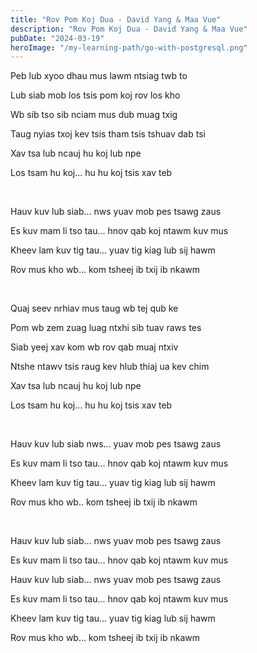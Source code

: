 ```yaml
---
title: "Rov Pom Koj Dua - David Yang & Maa Vue"
description: "Rov Pom Koj Dua - David Yang & Maa Vue"
pubDate: "2024-03-19"
heroImage: "/my-learning-path/go-with-postgresql.png"
---
```


Peb lub xyoo dhau mus lawm ntsiag twb to

Lub siab mob los tsis pom koj rov los kho

Wb sib tso sib nciam mus dub muag txig

Taug nyias txoj kev tsis tham tsis tshuav dab tsi

Xav tsa lub ncauj hu koj lub npe

Los tsam hu koj... hu hu koj tsis xav teb

<br />

Hauv kuv lub siab... nws yuav mob pes tsawg zaus

Es kuv mam li tso tau... hnov qab koj ntawm kuv mus

Kheev lam kuv tig tau... yuav tig kiag lub sij hawm

Rov mus kho wb... kom tsheej ib txij ib nkawm

<br />

Quaj seev nrhiav mus taug wb tej qub ke

Pom wb zem zuag luag ntxhi sib tuav raws tes

Siab yeej xav kom wb rov qab muaj ntxiv

Ntshe ntawv tsis raug kev hlub thiaj ua kev chim

Xav tsa lub ncauj hu koj lub npe

Los tsam hu koj... hu hu koj tsis xav teb

<br />

Hauv kuv lub siab nws... yuav mob pes tsawg zaus

Es kuv mam li tso tau... hnov qab koj ntawm kuv mus

Kheev lam kuv tig tau... yuav tig kiag lub sij hawm

Rov mus kho wb.. kom tsheej ib txij ib nkawm

<br />

Hauv kuv lub siab... nws yuav mob pes tsawg zaus

Es kuv mam li tso tau... hnov qab koj ntawm kuv mus

Hauv kuv lub siab... nws yuav mob pes tsawg zaus

Es kuv mam li tso tau... hnov qab koj ntawm kuv mus

Kheev lam kuv tig tau... yuav tig kiag lub sij hawm

Rov mus kho wb... kom tsheej ib txij ib nkawm
